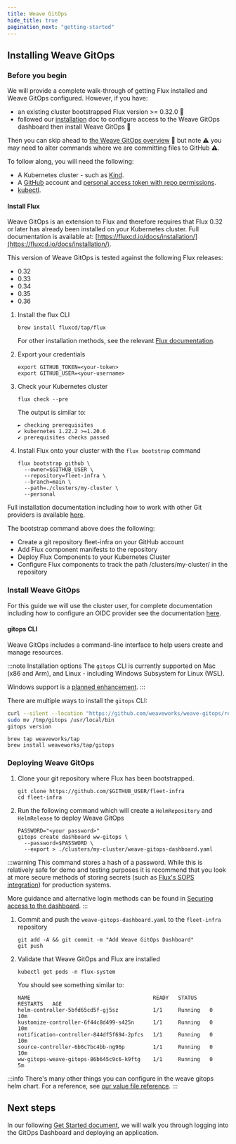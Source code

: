 ```yaml
---
title: Weave GitOps
hide_title: true
pagination_next: "getting-started"
---
```


## Installing Weave GitOps

### Before you begin

We will provide a complete walk-through of getting Flux installed and Weave GitOps configured. However, if you have:
- an existing cluster bootstrapped Flux version >= 0.32.0 🎉
- followed our [installation](./index.mdx) doc to configure access to the Weave GitOps dashboard then install Weave GitOps 👏

Then you can skip ahead to [the Weave GitOps overview](../getting-started.mdx#part-1---weave-gitops-overview) 🏃
but note ⚠️ you may need to alter commands where we are committing files to GitHub ⚠️.

To follow along, you will need the following:
- A Kubernetes cluster - such as [Kind](https://kind.sigs.k8s.io/docs/user/quick-start/).
- A [GitHub](https://github.com) account and [personal access token with repo permissions](https://help.github.com/github/authenticating-to-github/creating-a-personal-access-token-for-the-command-line).
- [kubectl](https://kubernetes.io/docs/tasks/tools/#kubectl).

#### Install Flux

Weave GitOps is an extension to Flux and therefore requires that Flux 0.32 or later has already been installed on your Kubernetes cluster. Full documentation is available at: [https://fluxcd.io/docs/installation/](https://fluxcd.io/docs/installation/).

This version of Weave GitOps is tested against the following Flux releases:
* 0.32
* 0.33
* 0.34
* 0.35
* 0.36

1. Install the flux CLI

   ```
   brew install fluxcd/tap/flux
   ```

   For other installation methods, see the relevant [Flux documentation](https://fluxcd.io/docs/installation/#install-the-flux-cli).

1. Export your credentials

   ```
   export GITHUB_TOKEN=<your-token>
   export GITHUB_USER=<your-username>
   ```

1. Check your Kubernetes cluster

   ```
   flux check --pre
   ```

   The output is similar to:
   ```
   ► checking prerequisites
   ✔ kubernetes 1.22.2 >=1.20.6
   ✔ prerequisites checks passed
   ```

1. Install Flux onto your cluster with the `flux bootstrap` command

   ```
   flux bootstrap github \
     --owner=$GITHUB_USER \
     --repository=fleet-infra \
     --branch=main \
     --path=./clusters/my-cluster \
     --personal
   ```

Full installation documentation including how to work with other Git providers is available [here](https://fluxcd.io/docs/installation/).

The bootstrap command above does the following:

- Create a git repository fleet-infra on your GitHub account
- Add Flux component manifests to the repository
- Deploy Flux Components to your Kubernetes Cluster
- Configure Flux components to track the path /clusters/my-cluster/ in the repository

### Install Weave GitOps

For this guide we will use the cluster user, for complete documentation including how to configure an OIDC provider see the documentation [here](../configuration/securing-access-to-the-dashboard.mdx).

#### gitops CLI

Weave GitOps includes a command-line interface to help users create and manage resources.

:::note Installation options
The `gitops` CLI is currently supported on Mac (x86 and Arm), and Linux - including Windows Subsystem for Linux (WSL).

Windows support is a [planned enhancement](https://github.com/weaveworks/weave-gitops/issues/663).
:::

There are multiple ways to install the `gitops` CLI:


<Tabs groupId="installation" default>
<TabItem value="curl" label="curl">

```bash
curl --silent --location "https://github.com/weaveworks/weave-gitops/releases/download/v0.15.0/gitops-$(uname)-$(uname -m).tar.gz" | tar xz -C /tmp
sudo mv /tmp/gitops /usr/local/bin
gitops version
```

</TabItem>
<TabItem value="homebrew" label="Homebrew">

```console
brew tap weaveworks/tap
brew install weaveworks/tap/gitops
```

</TabItem>
</Tabs>

### Deploying Weave GitOps

1. Clone your git repository where Flux has been bootstrapped.

   ```
   git clone https://github.com/$GITHUB_USER/fleet-infra
   cd fleet-infra
   ```

1. Run the following command which will create a `HelmRepository` and `HelmRelease` to deploy Weave GitOps

   ```
   PASSWORD="<your password>"
   gitops create dashboard ww-gitops \
     --password=$PASSWORD \
     --export > ./clusters/my-cluster/weave-gitops-dashboard.yaml
   ```

:::warning
This command stores a hash of a password.  While this is relatively safe for demo and testing purposes it is recommend that you look at more secure methods of storing secrets (such as [Flux's SOPS integration](https://fluxcd.io/docs/guides/mozilla-sops/)) for production systems.

More guidance and alternative login methods can be found in [Securing access to the dashboard](../../configuration/securing-access-to-the-dashboard).
:::

1. Commit and push the `weave-gitops-dashboard.yaml` to the `fleet-infra` repository

   ```
   git add -A && git commit -m "Add Weave GitOps Dashboard"
   git push
   ```

1. Validate that Weave GitOps and Flux are installed

   ```
   kubectl get pods -n flux-system
   ```

   You should see something similar to:

   ```
   NAME                                       READY   STATUS    RESTARTS   AGE
   helm-controller-5bfd65cd5f-gj5sz           1/1     Running   0          10m
   kustomize-controller-6f44c8d499-s425n      1/1     Running   0          10m
   notification-controller-844df5f694-2pfcs   1/1     Running   0          10m
   source-controller-6b6c7bc4bb-ng96p         1/1     Running   0          10m
   ww-gitops-weave-gitops-86b645c9c6-k9ftg    1/1     Running   0          5m
   ```

:::info
There's many other things you can configure in the weave gitops helm chart. For a reference, see [our value file reference](../references/helm-reference.md).
:::


## Next steps

In our following [Get Started document](../getting-started.mdx), we will walk you through logging into the GitOps Dashboard and deploying an application.
